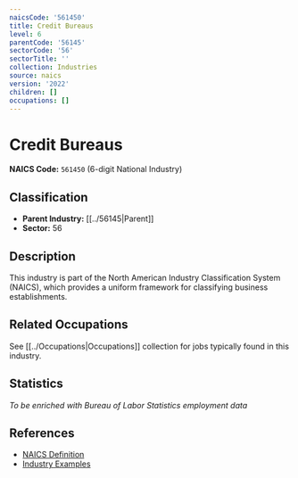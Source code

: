 ```yaml
---
naicsCode: '561450'
title: Credit Bureaus
level: 6
parentCode: '56145'
sectorCode: '56'
sectorTitle: ''
collection: Industries
source: naics
version: '2022'
children: []
occupations: []
---
```

# Credit Bureaus

**NAICS Code:** `561450` (6-digit National Industry)

## Classification

- **Parent Industry:** [[../56145|Parent]]
- **Sector:** 56

## Description

This industry is part of the North American Industry Classification System (NAICS), which provides a uniform framework for classifying business establishments.

## Related Occupations

See [[../Occupations|Occupations]] collection for jobs typically found in this industry.

## Statistics

*To be enriched with Bureau of Labor Statistics employment data*

## References

- [NAICS Definition](https://www.census.gov/naics/)
- [Industry Examples](https://www.census.gov/naics/2022NAICS/)
